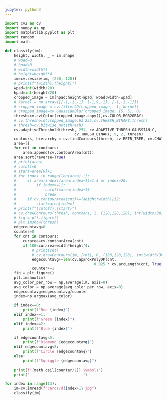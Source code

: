 ```yaml
---
jupyter: python3
---
```


```python
import cv2 as cv
import numpy as np
import matplotlib.pyplot as plt
import random
import math

def classify(im):
    height, width, _ = im.shape
    # wpad=0
    # hpad=0
    # width=width*4
    # height=height*4
    im=cv.resize(im, (250, 120))
    # print(f"{width},{height}")
    wpad=int(width/20)
    hpad=int(height/20)
    cropped_image = im[hpad:height-hpad, wpad:width-wpad]
    # kernel = np.array([[-1,-1,-1], [-1,9,-1], [-1,-1,-1]])
    # cropped_image = cv.filter2D(cropped_image, -1, kernel)
    # cropped_image=cv.GaussianBlur(cropped_image, (5, 5), 0)
    thresh=cv.cvtColor(cropped_image.copy(),cv.COLOR_BGR2GRAY)
    # cv.threshold(cropped_image,63,255,cv.THRESH_BINARY,thresh)
    # thresh=cv.bitwise_not(thresh)
    cv.adaptiveThreshold(thresh, 255, cv.ADAPTIVE_THRESH_GAUSSIAN_C,
                               cv.THRESH_BINARY, 9, 2, thresh)
    contours, hierarchy = cv.findContours(thresh, cv.RETR_TREE, cv.CHAIN_APPROX_SIMPLE)
    area=[]
    for cnt in contours:
        area.append(cv.contourArea(cnt))
    area.sort(reverse=True)
    # print(area)
    # cutoff=0
    # start=area[0]+1
    # for index in range(len(area)-1):
    #     if area[index]/area[index+1]>1.5 or index>20:
    #         if index>=11:
    #             cutoff=area[index+1]
    #             break
    #     if cv.contourArea(cnt)>=(height*width)/12:
    #         start=area[index]
    # print(f"{cutoff},{start}")
    # cv.drawContours(thresh, contours, 1, (128,128,128), int(width/30))
    # fig = plt.figure()
    # plt.imshow(thresh)
    edgecountavg=0
    counter=0
    for cnt in contours:
        curarea=cv.contourArea(cnt)
        if 100<curarea<width*height/4:
            # print(cnt)
            # cv.drawContours(im, [cnt], 0, (128,128,128), int(width/30))
            edgecountavg+=len(cv.approxPolyDP(cnt, 
                                        0.025 * cv.arcLength(cnt, True), True))
            counter+=1
    fig = plt.figure()
    plt.imshow(im)
    avg_color_per_row = np.average(im, axis=0)
    avg_color = np.average(avg_color_per_row, axis=0)
    edgecountavg=edgecountavg/counter
    index=np.argmax(avg_color)

    if index==0:
        print(f"Red {index}")
    elif index==1:
        print(f"Green {index}")
    elif index==2:
        print(f"Blue {index}")

    if edgecountavg<5:
        print(f"Diamond {edgecountavg}")
    elif edgecountavg<8:
        print(f"Circle {edgecountavg}")
    else:
        print(f"Squiggle {edgecountavg}")
    
    print(f"{math.ceil(counter/2)} Symbols")
    print("------------------------")

for index in range(13):
    im=cv.imread(f"cards/d{index+1}.jpg")
    classify(im)
```

